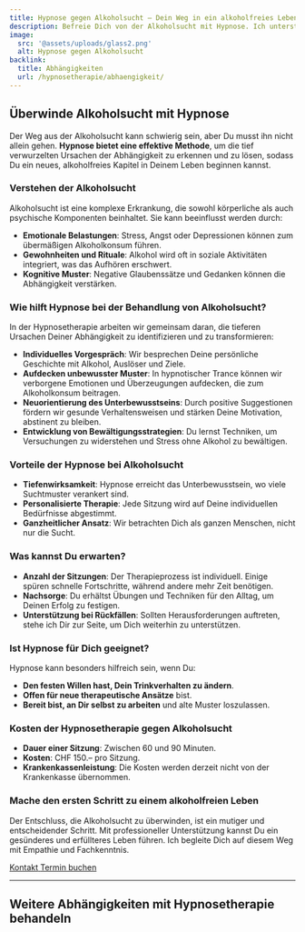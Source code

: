 ```yaml
---
title: Hypnose gegen Alkoholsucht – Dein Weg in ein alkoholfreies Leben
description: Befreie Dich von der Alkoholsucht mit Hypnose. Ich unterstütze Dich dabei, ein gesundes und erfülltes Leben ohne Alkohol zu führen.
image:
  src: '@assets/uploads/glass2.png'
  alt: Hypnose gegen Alkoholsucht
backlink:
  title: Abhängigkeiten
  url: /hypnosetherapie/abhaengigkeit/
---
```



## Überwinde Alkoholsucht mit Hypnose

Der Weg aus der Alkoholsucht kann schwierig sein, aber Du musst ihn nicht allein gehen. **Hypnose bietet eine effektive Methode**, um die tief verwurzelten Ursachen der Abhängigkeit zu erkennen und zu lösen, sodass Du ein neues, alkoholfreies Kapitel in Deinem Leben beginnen kannst.

### Verstehen der Alkoholsucht

Alkoholsucht ist eine komplexe Erkrankung, die sowohl körperliche als auch psychische Komponenten beinhaltet. Sie kann beeinflusst werden durch:

- **Emotionale Belastungen**: Stress, Angst oder Depressionen können zum übermäßigen Alkoholkonsum führen.
- **Gewohnheiten und Rituale**: Alkohol wird oft in soziale Aktivitäten integriert, was das Aufhören erschwert.
- **Kognitive Muster**: Negative Glaubenssätze und Gedanken können die Abhängigkeit verstärken.

### Wie hilft Hypnose bei der Behandlung von Alkoholsucht?

In der Hypnosetherapie arbeiten wir gemeinsam daran, die tieferen Ursachen Deiner Abhängigkeit zu identifizieren und zu transformieren:

- **Individuelles Vorgespräch**: Wir besprechen Deine persönliche Geschichte mit Alkohol, Auslöser und Ziele.
- **Aufdecken unbewusster Muster**: In hypnotischer Trance können wir verborgene Emotionen und Überzeugungen aufdecken, die zum Alkoholkonsum beitragen.
- **Neuorientierung des Unterbewusstseins**: Durch positive Suggestionen fördern wir gesunde Verhaltensweisen und stärken Deine Motivation, abstinent zu bleiben.
- **Entwicklung von Bewältigungsstrategien**: Du lernst Techniken, um Versuchungen zu widerstehen und Stress ohne Alkohol zu bewältigen.

### Vorteile der Hypnose bei Alkoholsucht

- **Tiefenwirksamkeit**: Hypnose erreicht das Unterbewusstsein, wo viele Suchtmuster verankert sind.
- **Personalisierte Therapie**: Jede Sitzung wird auf Deine individuellen Bedürfnisse abgestimmt.
- **Ganzheitlicher Ansatz**: Wir betrachten Dich als ganzen Menschen, nicht nur die Sucht.

### Was kannst Du erwarten?

- **Anzahl der Sitzungen**: Der Therapieprozess ist individuell. Einige spüren schnelle Fortschritte, während andere mehr Zeit benötigen.
- **Nachsorge**: Du erhältst Übungen und Techniken für den Alltag, um Deinen Erfolg zu festigen.
- **Unterstützung bei Rückfällen**: Sollten Herausforderungen auftreten, stehe ich Dir zur Seite, um Dich weiterhin zu unterstützen.

### Ist Hypnose für Dich geeignet?

Hypnose kann besonders hilfreich sein, wenn Du:

- **Den festen Willen hast, Dein Trinkverhalten zu ändern**.
- **Offen für neue therapeutische Ansätze** bist.
- **Bereit bist, an Dir selbst zu arbeiten** und alte Muster loszulassen.

### Kosten der Hypnosetherapie gegen Alkoholsucht

- **Dauer einer Sitzung**: Zwischen 60 und 90 Minuten.
- **Kosten**: CHF 150.– pro Sitzung.
- **Krankenkassenleistung**: Die Kosten werden derzeit nicht von der Krankenkasse übernommen.

### Mache den ersten Schritt zu einem alkoholfreien Leben

Der Entschluss, die Alkoholsucht zu überwinden, ist ein mutiger und entscheidender Schritt. Mit professioneller Unterstützung kannst Du ein gesünderes und erfüllteres Leben führen. Ich begleite Dich auf diesem Weg mit Empathie und Fachkenntnis.

<div class="flex gap-4">
  <a data-umami-event="Alkoholsucht – Button Kontakt" href="/kontakt/" class="inline-flex items-center justify-center px-6 py-3 text-base leading-tight font-bold text-red-600 bg-transparent border border-red-600 rounded-full transition hover:bg-red-500 hover:text-red-50 no-underline">
    <span>Kontakt</span>
  </a>
  <a
    data-umami-event="Open Calendly"
    href="https://calendly.com/bern-hypnose/erstsitzung"
    target="_blank"
    class="inline-flex no-prose items-center justify-center px-6 py-3 text-base leading-tight font-bold text-white bg-red-600 border border-red-600 rounded-full transition hover:bg-red-500 hover:text-red-50 no-underline"
  >
    <span>Termin buchen</span>
  </a>
</div>

---

## Weitere Abhängigkeiten mit Hypnosetherapie behandeln

<SubPages id="dependencies" exclude="/hypnosetherapie/abhaengigkeit/hypnose-gegen-alkoholsucht/" columns={2} />
